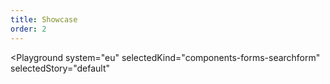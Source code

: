 ```yaml
---
title: Showcase
order: 2
---
```




<Playground
  system="eu"
  selectedKind="components-forms-searchform"
  selectedStory="default"
>
  <SearchForm
    textInputId={demoContent.textInputId}
    buttonLabel={demoContent.buttonLabel}
  />
</Playground>
